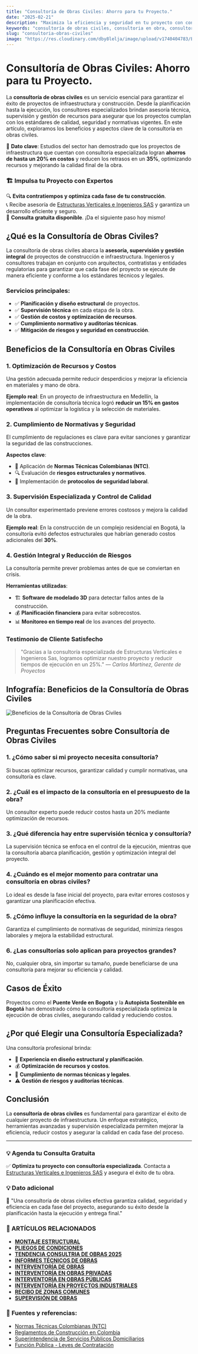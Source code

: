 ```yaml
---
title: "Consultoría de Obras Civiles: Ahorro para tu Proyecto."
date: "2025-02-21"
description: "Maximiza la eficiencia y seguridad en tu proyecto con consultoría en obras civiles. Descubre sus beneficios y casos de éxito."
keywords: "consultoría de obras civiles, consultoria en obra, consultoria construccion, consultoria de obras publicas, consultoria obra civil, consultoría de proyectos de construcción, consultoria de obras, Supervision de obras civiles, asesoría estructural, supervisión de obras civiles, ingeniería de costos, planificación de construcción, gestión de proyectos civiles, construcción segura, optimización de recursos en obras, normas de construcción en Colombia, auditorías técnicas"
slug: "consultoria-obras-civiles"
image: "https://res.cloudinary.com/dby8lelja/image/upload/v1740404783/Estructuras%20Verticales%20e%20Ingenieros%20SAS/Imagenes%20Blog/consultoria_de_obras_civiles_ep0ww9.webp"
---
```


# Consultoría de Obras Civiles: Ahorro para tu Proyecto.

La **consultoría de obras civiles** es un servicio esencial para garantizar el éxito de proyectos de infraestructura y construcción. Desde la planificación hasta la ejecución, los consultores especializados brindan asesoría técnica, supervisión y gestión de recursos para asegurar que los proyectos cumplan con los estándares de calidad, seguridad y normativas vigentes. En este artículo, exploramos los beneficios y aspectos clave de la consultoría en obras civiles.

📌 **Dato clave**: Estudios del sector han demostrado que los proyectos de infraestructura que cuentan con consultoría especializada logran **ahorros de hasta un 20% en costos** y reducen los retrasos en un **35%**, optimizando recursos y mejorando la calidad final de la obra.

### 🏗️ Impulsa tu Proyecto con Expertos  

🔍 **Evita contratiempos y optimiza cada fase de tu construcción**.  
📞 Recibe asesoría de [Estructuras Verticales e Ingenieros SAS](https://www.estructurasverticales.com/servicios/consultoria-de-obras) y garantiza un desarrollo eficiente y seguro.  
💼 **Consulta gratuita disponible**. ¡Da el siguiente paso hoy mismo!


## ¿Qué es la Consultoría de Obras Civiles?

La consultoría de obras civiles abarca la **asesoría, supervisión y gestión integral** de proyectos de construcción e infraestructura. Ingenieros y consultores trabajan en conjunto con arquitectos, contratistas y entidades regulatorias para garantizar que cada fase del proyecto se ejecute de manera eficiente y conforme a los estándares técnicos y legales.

### **Servicios principales**:
- ✅ **Planificación y diseño estructural** de proyectos.
- ✅ **Supervisión técnica** en cada etapa de la obra.
- ✅ **Gestión de costos y optimización de recursos**.
- ✅ **Cumplimiento normativo y auditorías técnicas**.
- ✅ **Mitigación de riesgos y seguridad en construcción**.

## Beneficios de la Consultoría en Obras Civiles

### 1. **Optimización de Recursos y Costos**
Una gestión adecuada permite reducir desperdicios y mejorar la eficiencia en materiales y mano de obra.

**Ejemplo real**: En un proyecto de infraestructura en Medellín, la implementación de consultoría técnica logró **reducir un 15% en gastos operativos** al optimizar la logística y la selección de materiales.

### 2. **Cumplimiento de Normativas y Seguridad**
El cumplimiento de regulaciones es clave para evitar sanciones y garantizar la seguridad de las construcciones.

**Aspectos clave**:
- 📜 Aplicación de **Normas Técnicas Colombianas (NTC)**.
- 🔍 Evaluación de **riesgos estructurales y normativos**.
- 🦺 Implementación de **protocolos de seguridad laboral**.

### 3. **Supervisión Especializada y Control de Calidad**
Un consultor experimentado previene errores costosos y mejora la calidad de la obra.

**Ejemplo real**: En la construcción de un complejo residencial en Bogotá, la consultoría evitó defectos estructurales que habrían generado costos adicionales del **30%**.

### 4. **Gestión Integral y Reducción de Riesgos**
La consultoría permite prever problemas antes de que se conviertan en crisis.

**Herramientas utilizadas**:
- 🏗 **Software de modelado 3D** para detectar fallos antes de la construcción.
- 💰 **Planificación financiera** para evitar sobrecostos.
- 📊 **Monitoreo en tiempo real** de los avances del proyecto.

### Testimonio de Cliente Satisfecho
> "Gracias a la consultoría especializada de Estructuras Verticales e Ingenieros Sas, logramos optimizar nuestro proyecto y reducir tiempos de ejecución en un 25%." — *Carlos Martínez, Gerente de Proyectos*

## Infografía: Beneficios de la Consultoría de Obras Civiles

![Beneficios de la Consultoría de Obras Civiles](https://res.cloudinary.com/dby8lelja/image/upload/v1740404783/Estructuras%20Verticales%20e%20Ingenieros%20SAS/Imagenes%20Blog/consultoria_de_obras_civiles_infografia_loz5wd.webp)

## Preguntas Frecuentes sobre Consultoría de Obras Civiles  

### 1. ¿Cómo saber si mi proyecto necesita consultoría?  
Si buscas optimizar recursos, garantizar calidad y cumplir normativas, una consultoría es clave.  

### 2. ¿Cuál es el impacto de la consultoría en el presupuesto de la obra?  
Un consultor experto puede reducir costos hasta un 20% mediante optimización de recursos.  

### 3. ¿Qué diferencia hay entre supervisión técnica y consultoría?  
La supervisión técnica se enfoca en el control de la ejecución, mientras que la consultoría abarca planificación, gestión y optimización integral del proyecto.  

### 4. ¿Cuándo es el mejor momento para contratar una consultoría en obras civiles?  
Lo ideal es desde la fase inicial del proyecto, para evitar errores costosos y garantizar una planificación efectiva.  

### 5. ¿Cómo influye la consultoría en la seguridad de la obra?  
Garantiza el cumplimiento de normativas de seguridad, minimiza riesgos laborales y mejora la estabilidad estructural.  

### 6. ¿Las consultorías solo aplican para proyectos grandes?  
No, cualquier obra, sin importar su tamaño, puede beneficiarse de una consultoría para mejorar su eficiencia y calidad.

## Casos de Éxito

Proyectos como el **Puente Verde en Bogota** y la **Autopista Sostenible en Bogotá** han demostrado cómo la consultoría especializada optimiza la ejecución de obras civiles, asegurando calidad y reduciendo costos.

## ¿Por qué Elegir una Consultoría Especializada?

Una consultoría profesional brinda:
- 🎯 **Experiencia en diseño estructural y planificación**.
- 💰 **Optimización de recursos y costos**.
- 📜 **Cumplimiento de normas técnicas y legales**.
- ⚠️ **Gestión de riesgos y auditorías técnicas**.

## Conclusión

La **consultoría de obras civiles** es fundamental para garantizar el éxito de cualquier proyecto de infraestructura. Un enfoque estratégico, herramientas avanzadas y supervisión especializada permiten mejorar la eficiencia, reducir costos y asegurar la calidad en cada fase del proceso.

---

### 💡 Agenda tu Consulta Gratuita

✅ **Optimiza tu proyecto con consultoría especializada**. Contacta a [Estructuras Verticales e Ingenieros SAS](https://www.estructurasverticales.com/servicios/consultoria-de-obras) y asegura el éxito de tu obra.

### 💡 Dato adicional
📢 "Una consultoría de obras civiles efectiva garantiza calidad, seguridad y eficiencia en cada fase del proyecto, asegurando su éxito desde la planificación hasta la ejecución y entrega final."

### 📌 ARTÍCULOS RELACIONADOS

- **[MONTAJE ESTRUCTURAL](https://www.estructurasverticales.com/blog/montaje-estructural-construccion)**  
- **[PLIEGOS DE CONDICIONES](https://www.estructurasverticales.com/blog/elaboracion-pliegos-condiciones)**  
- **[TENDENCIA CONSULTRIA DE OBRAS 2025](https://www.estructurasverticales.com/blog/tendencias-consultoria-obras-2025)**
- **[INFORMES TÉCNICOS DE OBRAS](https://www.estructurasverticales.com/blog/informes-tecnicos-obras)**  
- **[INTERVENTORÍA DE OBRAS](https://www.estructurasverticales.com/blog/interventoria-obras-colombia)**  
- **[INTERVENTORÍA EN OBRAS PRIVADAS](https://www.estructurasverticales.com/blog/interventoria-obras-privadas)**  
- **[INTERVENTORÍA EN OBRAS PÚBLICAS](https://www.estructurasverticales.com/blog/interventoria-obras-publicas)**  
- **[INTERVENTORÍA EN PROYECTOS INDUSTRIALES](https://www.estructurasverticales.com/blog/interventoria-proyectos-industriales)**  
- **[RECIBO DE ZONAS COMUNES](https://www.estructurasverticales.com/blog/recibo-zonas-comunes-ph)**  
- **[SUPERVISIÓN DE OBRAS](https://www.estructurasverticales.com/blog/supervision-obras-construccion)**  

### 🔗 **Fuentes y referencias:**

- [Normas Técnicas Colombianas (NTC)](https://www.icontec.org/)  
- [Reglamentos de Construcción en Colombia](https://www.minvivienda.gov.co/)  
- [Superintendencia de Servicios Públicos Domiciliarios](https://www.superservicios.gov.co/)  
- [Función Pública - Leyes de Contratación](https://www.funcionpublica.gov.co/)  
